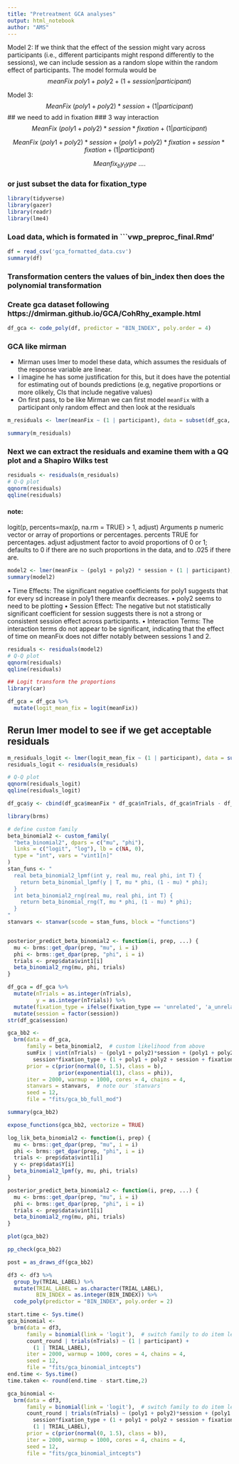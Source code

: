```yaml
---
title: "Pretreatment GCA analyses"
output: html_notebook
author: "AMS"
---
```




Model 2:   If we think that the effect of the session might vary across participants (i.e., different participants might respond differently to the sessions), we can include session as a random slope within the random effect of participants. The model formula would be
$$ meanFix ~ poly1 + poly2 + (1 + session | participant) $$

Model 3:
$$ MeanFix ~ (poly1 + poly2)*session + (1|participant) $$
## we need to add in fixation
### 3 way interaction
$$MeanFix ~ (poly1 + poly2)*session*fixation + (1|participant)$$


$$ MeanFix ~ (poly1 + poly2)*session + (poly1 + poly2)*fixation + session*fixation + (1|participant) $$

$$ Meanfix_by_type ~.... $$ 

### or just subset the data for fixation_type



```r
library(tidyverse)
library(gazer)
library(readr)
library(lme4)
```


### Load data, which is formated in ```vwp_preproc_final.Rmd'

```r
df = read_csv('gca_formatted_data.csv')
summary(df)
```

### Transformation centers the values of bin_index then does the polynomial transformation
### Create gca dataset following https://dmirman.github.io/GCA/CohRhy_example.html
```r
df_gca <- code_poly(df, predictor = "BIN_INDEX", poly.order = 4)
```


### GCA like mirman
 - Mirman uses lmer to model these data, which assumes the residuals of the response variable are linear. 
 - I imagine he has some justification for this, but it does have the potential for estimating out of bounds predictions (e.g, negative proportions or more olikely, CIs that include negative values)
 - On first pass, to be like Mirman we can first model ```meanFix``` with a participant only random effect and then look at the residuals
 
```r
m_residuals <- lmer(meanFix ~ (1 | participant), data = subset(df_gca, fixation_type = "phonologial"))
```

```r
summary(m_residuals)
```

### Next we can extract the residuals and examine them with a QQ plot and a Shapiro Wilks test
```r
residuals <- residuals(m_residuals)
# Q-Q plot
qqnorm(residuals)
qqline(residuals)
```
#### note:
logit(p, percents=max(p, na.rm = TRUE) > 1, adjust)
Arguments
p	numeric vector or array of proportions or percentages.
percents	TRUE for percentages.
adjust	adjustment factor to avoid proportions of 0 or 1; defaults to 0 if there are no such proportions in the data, and to .025 if there are.

```r
model2 <- lmer(meanFix ~ (poly1 + poly2) * session + (1 | participant), data = df_gca)
summary(model2)
```


•	Time Effects: The significant negative coefficients for poly1 suggests that for every sd increase in poly1 there meanfix decreases.
• poly2 seems to need to be plotting
•	Session Effect: The negative but not statistically significant coefficient for session suggests there is not a strong or consistent session effect across participants.
•	Interaction Terms: The interaction terms do not appear to be significant, indicating that the effect of time on meanFix does not differ notably between sessions 1 and 2.


```r
residuals <- residuals(model2)
# Q-Q plot
qqnorm(residuals)
qqline(residuals)
```

```r
## Logit transform the proportions
library(car)

df_gca = df_gca %>% 
  mutate(logit_mean_fix = logit(meanFix))
```

## Rerun lmer model to see if we get acceptable residuals
```r
m_residuals_logit <- lmer(logit_mean_fix ~ (1 | participant), data = subset(df_gca, fixation_type = "phonologial"))
residuals_logit <- residuals(m_residuals)
```

```r
# Q-Q plot
qqnorm(residuals_logit)
qqline(residuals_logit)
```


```r
df_gca$y <- cbind(df_gca$meanFix * df_gca$nTrials, df_gca$nTrials - df_gca$meanFix * df_gca$nTrials)
```

```r
library(brms)
```

```r
# define custom family
beta_binomial2 <- custom_family(
  "beta_binomial2", dpars = c("mu", "phi"),
  links = c("logit", "log"), lb = c(NA, 0),
  type = "int", vars = "vint1[n]"
)
stan_funs <- "
  real beta_binomial2_lpmf(int y, real mu, real phi, int T) {
    return beta_binomial_lpmf(y | T, mu * phi, (1 - mu) * phi);
  }
  int beta_binomial2_rng(real mu, real phi, int T) {
    return beta_binomial_rng(T, mu * phi, (1 - mu) * phi);
  }
"
stanvars <- stanvar(scode = stan_funs, block = "functions")


posterior_predict_beta_binomial2 <- function(i, prep, ...) {
  mu <- brms::get_dpar(prep, "mu", i = i)
  phi <- brms::get_dpar(prep, "phi", i = i)
  trials <- prep$data$vint1[i]
  beta_binomial2_rng(mu, phi, trials)
}

```

```r
df_gca = df_gca %>%
  mutate(nTrials = as.integer(nTrials),
         y = as.integer(nTrials)) %>%
  mutate(fixation_type = ifelse(fixation_type == 'unrelated', 'a_unrelated', fixation_type)) %>%
  mutate(session = factor(session))
str(df_gca$session)
```

```r
gca_bb2 <-
  brm(data = df_gca, 
      family = beta_binomial2,  # custom likelihood from above
      sumFix | vint(nTrials) ~ (poly1 + poly2)*session + (poly1 + poly2)*fixation_type + 
        session*fixation_type + (1 + poly1 + poly2 + session + fixation_type | participant),
      prior = c(prior(normal(0, 1.5), class = b),
                prior(exponential(1), class = phi)),
      iter = 2000, warmup = 1000, cores = 4, chains = 4,
      stanvars = stanvars,  # note our `stanvars`
      seed = 12,
      file = "fits/gca_bb_full_mod")
```
```r
summary(gca_bb2)
```

```r
expose_functions(gca_bb2, vectorize = TRUE)
```

```r
log_lik_beta_binomial2 <- function(i, prep) {
  mu <- brms::get_dpar(prep, "mu", i = i)
  phi <- brms::get_dpar(prep, "phi", i = i)
  trials <- prep$data$vint1[i]
  y <- prep$data$Y[i]
  beta_binomial2_lpmf(y, mu, phi, trials)
}

posterior_predict_beta_binomial2 <- function(i, prep, ...) {
  mu <- brms::get_dpar(prep, "mu", i = i)
  phi <- brms::get_dpar(prep, "phi", i = i)
  trials <- prep$data$vint1[i]
  beta_binomial2_rng(mu, phi, trials)
}
```

```r
plot(gca_bb2)
```

```r
pp_check(gca_bb2)
```
```r
post = as_draws_df(gca_bb2)
```

```r
df3 <- df3 %>%
  group_by(TRIAL_LABEL) %>%
  mutate(TRIAL_LABEL = as.character(TRIAL_LABEL),
         BIN_INDEX = as.integer(BIN_INDEX)) %>%
  code_poly(predictor = "BIN_INDEX", poly.order = 2)
```

```r
start.time <- Sys.time()
gca_binomial <-
  brm(data = df3, 
      family = binomial(link = 'logit'),  # switch family to do item level analysis
      count_round | trials(nTrials) ~ (1 | participant) +
        (1 | TRIAL_LABEL),
      iter = 2000, warmup = 1000, cores = 4, chains = 4,
      seed = 12,
      file = "fits/gca_binomial_intcepts")
end.time <- Sys.time()
time.taken <- round(end.time - start.time,2)

```

```r
gca_binomial <-
  brm(data = df3, 
      family = binomial(link = 'logit'),  # switch family to do item level analysis
      count_round | trials(nTrials) ~ (poly1 + poly2)*session + (poly1 + poly2)*fixation_type + 
        session*fixation_type + (1 + poly1 + poly2 + session + fixation_type | participant) +
        (1 | TRIAL_LABEL),
      prior = c(prior(normal(0, 1.5), class = b)),
      iter = 2000, warmup = 1000, cores = 4, chains = 4,
      seed = 12,
      file = "fits/gca_binomial_intcepts")
```
